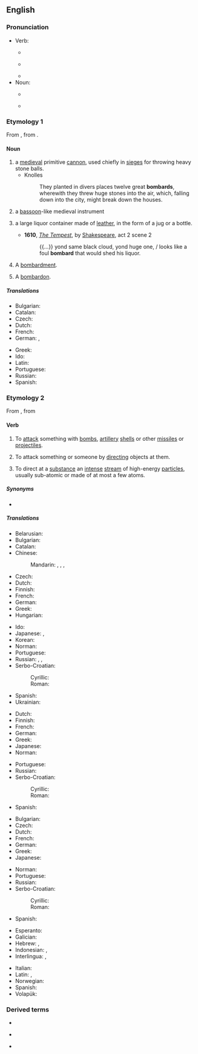 {{also|Bombard}}
==English==

===Pronunciation===
* Verb:
** {{a|UK}} {{IPA|/ˌbɒmˈbɑːd/|lang=en}}
** {{a|US}} {{IPA|/ˌbɑmˈbɑɹd/|/bəmˈbɑɹd/|lang=en}}
** {{audio|en-us-bombard.ogg|Audio (US)|lang=en}}
* Noun:
** {{a|UK}} {{IPA|/ˈbɒmˌbɑːd/|lang=en}}
** {{a|US}} {{IPA|/ˈbɑmˌbɑɹd/|lang=en}}

===Etymology 1===
From {{etyl|frm|en}} {{m|frm|bombarde||a bombard, mortar, catapult"; also "a bassoon-like musical instrument}}, from {{etyl|la|en}} {{m|la|bombus||buzzing; booming}}.

====Noun====
{{en-noun}}

# a [[medieval]] primitive [[cannon]], used chiefly in [[siege]]s for throwing heavy stone balls.
#* Knolles
#*: They planted in divers places twelve great '''bombards''', wherewith they threw huge stones into the air, which, falling down into the city, might break down the houses.
# {{lb|en|obsolete}} a [[bassoon]]-like medieval instrument
# {{lb|en|obsolete}} a large liquor container made of [[leather]], in the form of a jug or a bottle.
#* '''1610''', ''[[s:The Tempest|The Tempest]]'', by [[w:William Shakespeare|Shakespeare]], act 2 scene 2
#*: {{...}} yond same black cloud, yond huge one, / looks like a foul '''bombard''' that would shed his liquor.
# {{lb|en|poetic|rare}} A [[bombardment]].
#: {{rfquotek|Joel Barlow}}
# {{lb|en|music}} A [[bombardon]].

=====Translations=====
{{trans-top|medieval primitive cannon}}
* Bulgarian: {{t|bg|бомба́рда|f}}
* Catalan: {{t+|ca|bombarda|f}}
* Czech: {{t+|cs|bombarda|f}}
* Dutch: {{t|nl|bombarde}}
* French: {{t+|fr|bombarde|f}}
* German: {{t|de|Bombarde|f}}, {{t+|de|Donnerbüchse|f}}
{{trans-mid}}
* Greek: {{t+|el|βομβάρδα|f}}
* Ido: {{t+|io|bombardilo}}
* Latin: {{t|la|bombarda|f}}
* Portuguese: {{t+|pt|bombarda|f}}
* Russian: {{t+|ru|бомба́рда|f}}
* Spanish: {{t+|es|bombarda|f}}
{{trans-bottom}}

===Etymology 2===
From {{etyl|fr|en}} {{m|fr|bombarder}}, from {{etyl|frm|en}} {{m|frm|bombarde||a bombard}}

====Verb====
{{en-verb}}

# To [[attack]] something with [[bomb]]s, [[artillery]] [[shell]]s or other [[missile]]s or [[projectile]]s.
# {{lb|en|figuratively}} To attack something or someone by [[directing]] objects at them.
# {{lb|en|physics}} To direct at a [[substance]] an [[intense]] [[stream]] of high-energy [[particle]]s, usually sub-atomic or made of at most a few atoms.

=====Synonyms=====
* {{l|en|bomb}}

=====Translations=====
{{trans-top|to attack something with bombs, artillery shells, or other missiles}}
* Belarusian: {{t|be|бамбава́ць|impf}}
* Bulgarian: {{t+|bg|бомбарди́рам|impf|pf}}
* Catalan: {{t+|ca|bombardejar}}
* Chinese:
*: Mandarin: {{t+|cmn|砲擊}}, {{t+|cmn|炮击|tr=pàojī}}, {{t+|cmn|轟擊}}, {{t+|cmn|轰击|tr=hōngjī}}
* Czech: {{t+|cs|bombardovat}}
* Dutch: {{t+|nl|bombarderen}}
* Finnish: {{t+|fi|pommittaa}}
* French: {{t+|fr|bombarder}}
* German: {{t+|de|bombardieren}}
* Greek: {{t+|el|βομβαρδίζω}}
* Hungarian: {{t+|hu|ágyúz}}
{{trans-mid}}
* Ido: {{t+|io|bombardar}}
* Japanese: {{t+|ja|爆撃|alt=爆撃する|tr=bakugeki suru}}, {{t+|ja|砲撃|alt=砲撃する|tr=hōgeki suru}}
* Korean: {{t+|ko|폭격하다}}
* Norman: {{t|nrf|bombarder}} {{q|Jersey}}
* Portuguese: {{t+|pt|bombardear}}
* Russian: {{t+|ru|бомбарди́ровать|impf|pf}}, {{t+|ru|бомби́ть|impf}}, {{t+|ru|разбомби́ть|pf}}
* Serbo-Croatian:
*: Cyrillic: {{t|sh|бомбарди́рати}}
*: Roman: {{t+|sh|bombardírati}}
* Spanish: {{t+|es|bombardear}}
* Ukrainian: {{t|uk|бомбарду­ва́ти|impf}}
{{trans-bottom}}

{{trans-top|to attack something or someone by directing objects at them}}
* Dutch: {{t+|nl|bekogelen}}
* Finnish: {{t+|fi|pommittaa}}
* French: {{t+|fr|bombarder}}
* German: {{t+|de|bombardieren}}
* Greek: {{t+|el|βομβαρδίζω}}
* Japanese: {{t|ja|浴びせる|tr=abiseru}}
* Norman: {{t|nrf|bombarder}} {{q|Jersey}}
{{trans-mid}}
* Portuguese: {{t+|pt|bombardear}}
* Russian: {{t+|ru|бомбарди́ровать|impf|pf}}
* Serbo-Croatian:
*: Cyrillic: {{t|sh|бомбарди́рати}}
*: Roman: {{t+|sh|bombardírati}}
* Spanish: {{t+|es|bombardear}}
{{trans-bottom}}

{{trans-top|to direct at a substance an intense stream of high-energy particles, usually sub-atomic or made of at most a few atoms}}
* Bulgarian: {{t+|bg|бомбарди́рам|impf|pf}}
* Czech: {{t+|cs|bombardovat}}
* Dutch: {{t+|nl|bombarderen}}
* French: {{t+|fr|bombarder}}
* German: {{t+|de|bombardieren}}
* Greek: {{t+|el|βομβαρδίζω}}
* Japanese: {{t+|ja|照射|alt=照射する|tr=shōsha suru}}
{{trans-mid}}
* Norman: {{t|nrf|bombarder}} {{q|Jersey}}
* Portuguese: {{t+|pt|bombardear}}
* Russian: {{t+|ru|бомбарди́ровать|impf|pf}}
* Serbo-Croatian:
*: Cyrillic: {{t|sh|бомбарди́рати}}
*: Roman: {{t+|sh|bombardírati}}
* Spanish: {{t+|es|bombardear}}
{{trans-bottom}}

{{checktrans-top}}
* Esperanto: {{t-check|eo|bombardi}}
* Galician: {{t-check|gl|bombardear}}
* Hebrew: {{t-check|he|להפציץ|tr=le'haftzytz}} {{q|to attack with bombs or missiles}}, {{t-check|he|להפגיז|tr=le'hafgyz}} {{q|to attack with artillery shells}}
* Indonesian: {{t-check|id|bom|alt=membomi}}, {{t-check|id|borbardir|alt=memborbardir}}
* Interlingua: {{t-check|ia|bombardar}}, {{t-check|ia|bombar}}
{{trans-mid}}
* Italian: {{t-check|it|bombardare}}
* Latin: {{t-check|la|urbem tormentis verberare}}, {{t-check|la|bombardare}}
* Norwegian: {{t-check|no|bombe}}
* Spanish: {{t-check|es|bombardear}}
* Volapük: {{t-check|vo|boumön}}
{{trans-bottom}}

===Derived terms===
{{rel-top3|Terms derived from the noun or verb ''bombard''}}
* {{l|en|bombardier}}
{{rel-mid3}}
* {{l|en|bombardment}}
{{rel-mid3}}
* {{l|en|bombard phrase}}
{{rel-bottom}}
